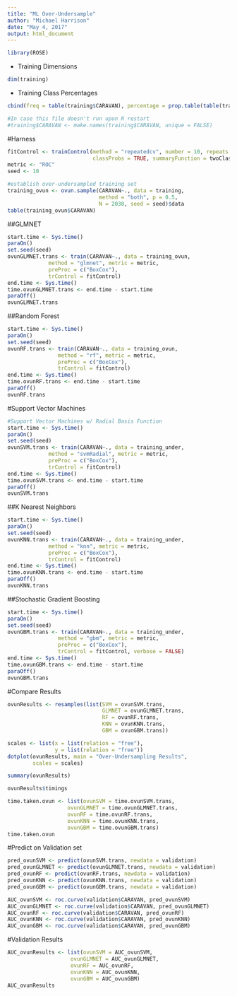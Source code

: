 ```yaml
---
title: "ML Over-Undersample"
author: "Michael Harrison"
date: "May 4, 2017"
output: html_document
---
```


```r
library(ROSE)
```
- Training Dimensions
```r
dim(training)
```
- Training Class Percentages
```r
cbind(freq = table(training$CARAVAN), percentage = prop.table(table(training$CARAVAN))*100)
```


```r
#In case this file doesn't run upon R restart
#training$CARAVAN <- make.names(training$CARAVAN, unique = FALSE)
```

#Harness
```r
fitControl <- trainControl(method = "repeatedcv", number = 10, repeats = 3,
                           classProbs = TRUE, summaryFunction = twoClassSummary)
metric <- "ROC"
seed <- 10
```

```r
#establish over-undersampled training set
training_ovun <- ovun.sample(CARAVAN~., data = training,
                             method = "both", p = 0.5,
                             N = 2038, seed = seed)$data
table(training_ovun$CARAVAN)
```

##GLMNET
```r
start.time <- Sys.time()
paraOn()
set.seed(seed)
ovunGLMNET.trans <- train(CARAVAN~., data = training_ovun, 
             method = "glmnet", metric = metric,
             preProc = c("BoxCox"),
             trControl = fitControl)
end.time <- Sys.time()
time.ovunGLMNET.trans <- end.time - start.time
paraOff()
ovunGLMNET.trans
```

##Random Forest
```r
start.time <- Sys.time()
paraOn()
set.seed(seed)
ovunRF.trans <- train(CARAVAN~., data = training_ovun,
                method = "rf", metric = metric,
                preProc = c("BoxCox"),
                trControl = fitControl)
end.time <- Sys.time()
time.ovunRF.trans <- end.time - start.time
paraOff()
ovunRF.trans
```


#Support Vector Machines
```r
#Support Vector Machines w/ Radial Basis Function
start.time <- Sys.time()
paraOn()
set.seed(seed)
ovunSVM.trans <- train(CARAVAN~., data = training_under, 
             method = "svmRadial", metric = metric,
             preProc = c("BoxCox"),
             trControl = fitControl)
end.time <- Sys.time()
time.ovunSVM.trans <- end.time - start.time
paraOff()
ovunSVM.trans
```


##K Nearest Neighbors
```r
start.time <- Sys.time()
paraOn()
set.seed(seed)
ovunKNN.trans <- train(CARAVAN~., data = training_under, 
             method = "knn", metric = metric,
             preProc = c("BoxCox"),
             trControl = fitControl)
end.time <- Sys.time()
time.ovunKNN.trans <- end.time - start.time
paraOff()
ovunKNN.trans
```


##Stochastic Gradient Boosting
```r
start.time <- Sys.time()
paraOn()
set.seed(seed)
ovunGBM.trans <- train(CARAVAN~., data = training_under,
                method = "gbm", metric = metric,
                preProc = c("BoxCox"),
                trControl = fitControl, verbose = FALSE)
end.time <- Sys.time()
time.ovunGBM.trans <- end.time - start.time
paraOff()
ovunGBM.trans
```
 
#Compare Results
```r
ovunResults <- resamples(list(SVM = ovunSVM.trans,
                              GLMNET = ovunGLMNET.trans,
                              RF = ovunRF.trans,
                              KNN = ovunKNN.trans,
                              GBM = ovunGBM.trans))
```

```r
scales <- list(x = list(relation = "free"),
               y = list(relation = "free"))
dotplot(ovunResults, main = "Over-Undersampling Results", 
        scales = scales)
```

```r
summary(ovunResults)
```

```r
ovunResults$timings
```

```r
time.taken.ovun <- list(ovunSVM = time.ovunSVM.trans,
                   ovunGLMNET = time.ovunGLMNET.trans,
                   ovunRF = time.ovunRF.trans,
                   ovunKNN = time.ovunKNN.trans,
                   ovunGBM = time.ovunGBM.trans)
time.taken.ovun
```

#Predict on Validation set
```r
pred_ovunSVM <- predict(ovunSVM.trans, newdata = validation)
pred_ovunGLMNET <- predict(ovunGLMNET.trans, newdata = validation)
pred_ovunRF <- predict(ovunRF.trans, newdata = validation)
pred_ovunKNN <- predict(ovunKNN.trans, newdata = validation)
pred_ovunGBM <- predict(ovunGBM.trans, newdata = validation)

AUC_ovunSVM <- roc.curve(validation$CARAVAN, pred_ovunSVM)
AUC_ovunGLMNET <- roc.curve(validation$CARAVAN, pred_ovunGLMNET)
AUC_ovunRF <- roc.curve(validation$CARAVAN, pred_ovunRF)
AUC_ovunKNN <- roc.curve(validation$CARAVAN, pred_ovunKNN)
AUC_ovunGBM <- roc.curve(validation$CARAVAN, pred_ovunGBM)
```

#Validation Results
```r
AUC_ovunResults <- list(ovunSVM = AUC_ovunSVM,
                    ovunGLMNET = AUC_ovunGLMNET,
                    ovunRF = AUC_ovunRF,
                    ovunKNN = AUC_ovunKNN,
                    ovunGBM = AUC_ovunGBM)
AUC_ovunResults
```

